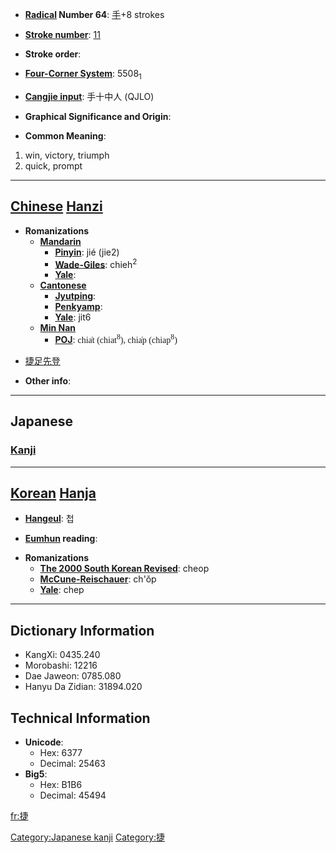 * '''[[Wiktionary:Chinese radical index| Radical]] Number 64''': [[Wiktionary:Chinese radical index 手|手]]+8 strokes

* '''[[Wiktionary:Chinese total strokes index|Stroke number]]''': [[Wiktionary:Chinese total strokes index 11|11]]

* '''Stroke order''': 

* '''[[Wiktionary:Chinese four corner index|Four-Corner System]]''': 5508<sub>1</sub>

* '''[[Wiktionary:Chinese Cangjie index|Cangjie input]]''': 手十中人 (QJLO)

* '''Graphical Significance and Origin''': 

* '''Common Meaning''': 
# win, victory, triumph
# quick, prompt

----

== [[Chinese]] [[Hanzi]] ==

* '''Romanizations'''
** '''[[Mandarin]]'''
*** '''[[Pinyin]]''': jié (jie2)
*** '''[[Wade-Giles]]''': chieh<sup>2</sup>
*** '''[[Yale]]''': 
** '''[[Cantonese]]'''
*** '''[[Jyutping]]''':
*** '''[[Penkyamp]]''': 
*** '''[[Yale]]''': jit6
**'''[[wikipedia:Min_Nan|Min Nan]]'''
***'''[[wikipedia:POJ|POJ]]''': <font face="Lucida Sans Unicode">chia̍t (chiat<sup>8</sup>), chia̍p (chiap<sup>8</sup>)</font>

*[[捷足先登]]

* '''Other info''': 

----

==Japanese==
===[[Kanji]]===
{{kanji|on readings=[[しょう]] (shō), [[そう]] (sō)|kun readings=[[かつ]] (katsu), [[はやい]] (hayai)}}

[[Category:Japanese kanji]]
----

== [[Korean]] [[Hanja]] ==

* '''[[Hangeul]]''': 첩

* '''[[Eumhun]] reading''': 

* '''Romanizations'''
** '''[[The 2000 South Korean Revised Romanization|The 2000 South Korean Revised]]''': cheop
** '''[[McCune-Reischauer]]''': ch'ŏp
** '''[[Yale]]''': chep

----

== Dictionary Information ==

* KangXi: 0435.240
* Morobashi: 12216
* Dae Jaweon: 0785.080
* Hanyu Da Zidian: 31894.020

== Technical Information ==

* '''Unicode''':
** Hex: 6377
** Decimal: 25463
* '''Big5''':
** Hex: B1B6
** Decimal: 45494

[[fr:捷]]
[[Category:捷]]